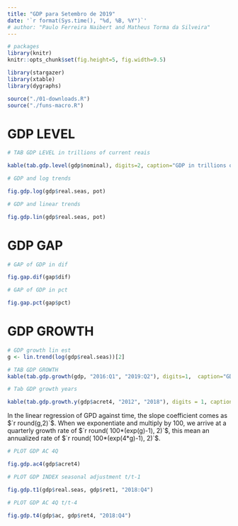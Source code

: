 ```yaml
--- 
title: "GDP para Setembro de 2019" 
date: '`r format(Sys.time(), "%d, %B, %Y")`'
# author: "Paulo Ferreira Naibert and Matheus Torma da Silveira"
--- 
```


```r
# packages
library(knitr)
knitr::opts_chunk$set(fig.height=5, fig.width=9.5) 

library(stargazer)
library(xtable)
library(dygraphs)

source("./01-downloads.R")
source("./funs-macro.R")
```

# GDP LEVEL

```r
# TAB GDP LEVEL in trillions of current reais 

kable(tab.gdp.level(gdp$nominal), digits=2, caption="GDP in trillions of current reais")
```


```r
# GDP and log trends

fig.gdp.log(gdp$real.seas, pot)
```

```r
# GDP and linear trends

fig.gdp.lin(gdp$real.seas, pot)

```

# GDP GAP

```r
# GAP of GDP in dif

fig.gap.dif(gap$dif)

```


```r
# GAP of GDP in pct

fig.gap.pct(gap$pct)

```

# GDP GROWTH

```r
# GDP growth lin est
g <- lin.trend(log(gdp$real.seas))[2]

# TAB GDP GROWTH
kable(tab.gdp.growth(gdp, "2016:Q1", "2019:Q2"), digits=1,  caption="GDP GROWTH by QUARTER")

```


```r
# Tab GDP growth years

kable(tab.gdp.growth.y(gdp$acret4, "2012", "2018"), digits = 1, caption="YEARLY GDP GROWTH")
```

In the linear regression of GPD against time, the slope coefficient comes as $`r round(g,2)`$.
When we exponentiate and multiply by $100$, we arrive at a quarterly growth rate of $`r round( 100*(exp(g)-1), 2)`$, this mean an annualized rate of $`r round( 100*(exp(4*g)-1), 2)`$.


```r
# PLOT GDP AC 4Q

fig.gdp.ac4(gdp$acret4)
```

```r
# PLOT GDP INDEX seasonal adjustment t/t-1

fig.gdp.t1(gdp$real.seas, gdp$ret1, "2018:Q4")
```

```r
# PLOT GDP AC 4Q t/t-4

fig.gdp.t4(gdp$ac, gdp$ret4, "2018:Q4")
```
